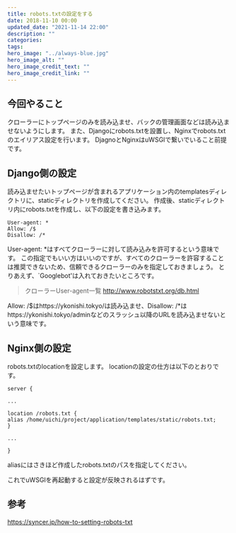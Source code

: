 ```yaml
---
title: robots.txtの設定をする
date: 2018-11-10 00:00
updated_date: "2021-11-14 22:00"
description: ""
categories:
tags:
hero_image: "../always-blue.jpg"
hero_image_alt: ""
hero_image_credit_text: ""
hero_image_credit_link: ""
---
```

## 今回やること
クローラーにトップページのみを読み込ませ、バックの管理画面などは読み込ませないようにします。
 また、Djangoにrobots.txtを設置し、Nginxでrobots.txtのエイリアス設定を行います。
 DjagnoとNginxはuWSGIで繋いでいること前提です。

 ## Django側の設定
 読み込ませたいトップページが含まれるアプリケーション内のtemplatesディレクトリに、staticディレクトリを作成してください。
 作成後、staticディレクトリ内にrobots.txtを作成し、以下の設定を書き込みます。

 ```
 User-agent: *
 Allow: /$
 Disallow: /*
 ```

 User-agent: *はすべてクローラーに対して読み込みを許可するという意味です。
 この指定でもいい方はいいのですが、すべてのクローラーを許容することは推奨できないため、信頼できるクローラーのみを指定しておきましょう。
 とりあえず、`Googlebot'は入れておきたいところです。

> クローラーUser-agent一覧
http://www.robotstxt.org/db.html

Allow: /$はhttps://ykonishi.tokyo/は読み込ませ、Disallow: /*はhttps://ykonishi.tokyo/adminなどのスラッシュ以降のURLを読み込ませないという意味です。

## Nginx側の設定
robots.txtのlocationを設定します。
locationの設定の仕方は以下のとおりです。

```
server {

...

location /robots.txt {
alias /home/uichi/project/application/templates/static/robots.txt;
}

...

}
```

aliasにはさきほど作成したrobots.txtのパスを指定してください。

これでuWSGIを再起動すると設定が反映されるはずです。

## 参考
https://syncer.jp/how-to-setting-robots-txt
